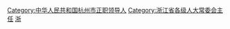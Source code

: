 [[Category:中华人民共和国杭州市正职领导人|Category:中华人民共和国杭州市正职领导人]]
[[Category:浙江省各级人大常委会主任|Category:浙江省各级人大常委会主任]]
[[Category:设区的市人大常委会主任|浙]]